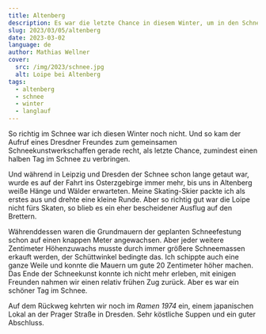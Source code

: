 ```yaml
---
title: Altenberg
description: Es war die letzte Chance in diesem Winter, um in den Schnee zu fahren. Der Aufruf eines Freundes kam da gerade recht für einen Tag in Altenberg mit Schneeschippen und Skifahren.
slug: 2023/03/05/altenberg
date: 2023-03-02
language: de
author: Mathias Wellner
cover:
  src: /img/2023/schnee.jpg
  alt: Loipe bei Altenberg
tags:
  - altenberg
  - schnee
  - winter
  - langlauf
---
```



So richtig im Schnee war ich diesen Winter noch nicht. Und so kam der Aufruf eines Dresdner Freundes zum gemeinsamen Schneekunstwerkschaffen gerade recht, als letzte Chance, zumindest einen halben Tag im Schnee zu verbringen.

Und während in Leipzig und Dresden der Schnee schon lange getaut war, wurde es auf der Fahrt ins Osterzgebirge immer mehr, bis uns in Altenberg weiße Hänge und Wälder erwarteten. Meine Skating-Skier packte ich als erstes aus und drehte eine kleine Runde. Aber so richtig gut war die Loipe nicht fürs Skaten, so blieb es ein eher bescheidener Ausflug auf den Brettern.

<ResponsiveImage
  src="/img/2023/schnee.jpg"
  alt="Loipe bei Altenberg"
  aspectRatio="4:3"
/>

Währenddessen waren die Grundmauern der geplanten Schneefestung schon auf einen knappen Meter angewachsen. Aber jeder weitere Zentimeter Höhenzuwachs musste durch immer größere Schneemassen erkauft werden, der Schüttwinkel bedingte das. Ich schippte auch eine ganze Weile und konnte die Mauern um gute 20 Zentimeter höher machen. Das Ende der Schneekunst konnte ich nicht mehr erleben, mit einigen Freunden nahmen wir einen relativ frühen Zug zurück. Aber es war ein schöner Tag im Schnee.

<ResponsiveImage
  src="/img/2023/dresden/ramen.jpg"
  alt="Ramen 1974"
  aspectRatio="4:3"
/>

Auf dem Rückweg kehrten wir noch im _Ramen 1974_ ein, einem japanischen Lokal an der Prager Straße in Dresden. Sehr köstliche Suppen und ein guter Abschluss.
